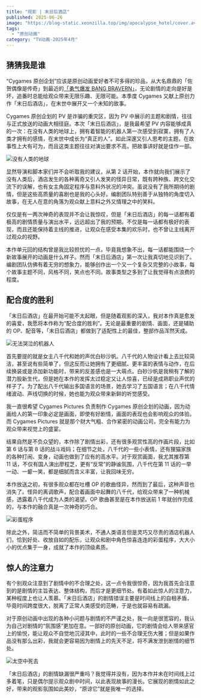```yaml
---
title: "观影 | 末日后酒店"
published: 2025-06-26
image: "https://blog-static.xeonzilla.top/img/apocalypse_hotel/cover.avif"
tags: 
  - "原创动画"
category: "TV动画-2025年4月"
---
```


## 猜猜我是谁

“Cygames 原创企划”应该是原创动画爱好者不可多得的珍品，从大名鼎鼎的「佐贺偶像是传奇」到最近的[「勇气爆发 BANG BRAVERN」](/posts/bang_bravern)，无论剧情的走向是好是坏，追番时总能给观众带来无限乐趣、无限可能。本季度 Cygames 又献上原创力作「末日后酒店」，在末世中展开又一个未知的故事。

Cygames 原创企划的 PV 是诈骗的重灾区，因为 PV 中展示的主题和剧情，往往与正式放送的动画大相径庭。本次「末日后酒店」，是我最希望 PV 内容能够成真的一次：在没有人类的地球上，拥有着智能的机器人第一次感受到寂寞，拥有了人类才拥有的感情，在末世中成长为“真正的人”。如此深邃又引人思考的主题，在故事性上大有可为，而且这类主题往往对演出要求不高，把故事讲好就是佳作一部。

![没有人类的地球](https://blog-static.xeonzilla.top/img/apocalypse_hotel/01.avif "没有人类的地球")

显然导演和脚本家们并不会听取我的建议，从第 2 话开始，本作就向我们展示了没有人类后，酒店发生的各种离奇又引人发笑的怪异日常，既有跨种族、跨文化交流下的误解，也有女主角固定程序与意料外状况的冲突。虽说没有了我所期待的剧情，但是这些高质量的喜剧也是我的心头好。编剧团队特别善于从独特的角度切入故事，在无人在意的角落为观众献上意料之外又情理之中的笑料。

仅仅是有一两次神奇的表现并不会让我惊叹，但是「末日后酒店」的每一话都有着极高的剧情质量与演出水平，远远超出了我的预期。不仅是每一话都有极好的表现，而且还能保持着主线的推进，让观众在感受本集的欢乐时，也不曾让主线离开过观众的视野。

本作单元回的结构曾是我比较担忧的一点，毕竟我想象不出，每一话都能围绕一个新故事展开的动画是什么样子。然而「末日后酒店」第一次让我真切地见识到了。编剧团队仿佛有着无穷的想象力，能够创作出一个又一个复杂又完整的小故事，每个故事主题不同，风格不同，笑点也不同。故事类型之多到了让我觉得有点浪费的程度。

## 配合度的胜利

「末日后酒店」在最开始可能不太起眼，但是随着观影的深入，我对本作真是愈发的喜爱，我愿将本作称为“配合度的胜利”。无论是最重要的剧情、画面，还是辅助的 OP、配音等，「末日后酒店」都做到了适配性上的最佳，整部作品浑然天成。

![无法哭泣的机器人](https://blog-static.xeonzilla.top/img/apocalypse_hotel/02.avif "无法哭泣的机器人")

首先要提的就是女主八千代和她的声优白砂沙帆。八千代的人物设计看上去比较简洁，甚至说有些简单了，但这反而让她拥有了更细腻、更丰富的表情与动作，在后续换装或是添加新功能时，带来的反差感也是一大萌点。白砂沙帆是我稍有了解的潜力股新生代，但是她在本作的发挥太过稳定又让人惊喜，已经是成熟职业声优的样子了。为了配出八千代输出多国语言的场景，她去学习了五国语言；在八千代情绪波动、声线切换的时候，她也能为观众带来新鲜的听觉感受。

我一直很希望 Cygames Pictures 负责制作 Cygames 原创企划的动画，因为动画给人的第一印象必定是画面，即使有好剧情，画面的表现也会影响观众的体验。而 Cygames Pictures 就是那个财大气粗、合作紧密的动画公司，完全有能力为观众带来视觉上的盛宴。

结果自然是不负众望的，本作除了剧情出彩，还有很多观赏性高的作画片段，比如第 6 话与第 8 话的战斗戏码；在细节之处，八千代的一些小表情，还有狸猫家族的各种打闹、变身，动画也做到了应有的高水平。对于观赏画面，我尤其推荐第 11 话，不仅有国人演出廖程芝，更有“反常”的静谧氛围，八千代在第 11 话的一举一动、一颦一笑，都是细腻而含义丰富，让我回味无穷。

本作放送之初，有很多观众都在吐槽 OP 的歌曲怪异，然而到了最后，这种声音也消失了。怪异的离调歌声，配合着画面中起舞的八千代，给观众带来了一种机械感，透露着八千代成为人类的渴望。OP 歌曲甚至是在本作放送前 1 年就创作完成的，与本作的融合真是一次神奇的巧合。

![彩蛋程序](https://blog-static.xeonzilla.top/img/apocalypse_hotel/03.avif "彩蛋程序")

除此之外，简洁而不简单的背景美术，不通人类语言但是灵巧又尽责的酒店机器人们，恰到好处、收放自如的配乐，让观众和剧中角色惊喜连连的彩蛋程序，大大小小的优点集于一身，成就了本作的顶级素质。

## 惊人的注意力

有个别观众注意到了剧情中的不合理之处，这一点令我很惊奇，因为我首先会注意到的是剧情的主旨表达、整体结构，而后才是更细节处。有着如此惊人的注意力，某种程度上也让人羡慕。「末日后酒店」的剧情错误主要是时间线上的自相矛盾，毕竟时间跨度很大，脱离了正常人类感受的范畴，于是也就容易有疏漏。

对于原创动画中出现的各种小问题与剧情的不严谨之处，我一向是很宽容的，我认为自己对剧情的“氛围感”更加在意。一部好的原创动画，它的剧情会给人带来感官上的愉悦，能让观众不自觉地沉浸其中，此时的一些不合理无伤大雅；但是如果作品没有那么出彩，我就会更容易因为剧情上的先天不足，将不满发泄到剧情的细节处。

![太空中死去](https://blog-static.xeonzilla.top/img/apocalypse_hotel/04.avif "太空中死去")

「末日后酒店」的剧情缺漏很严重吗？我觉得并没有，因为本作并未在时间线上过多着笔，只是偶尔提示观众剧中时间，以此表现故事的漫长。它展现的剧情如此之好，带来的观影氛围如此美妙，“原谅它”就是我唯一的选择。
